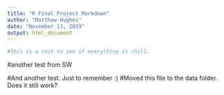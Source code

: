 ```yaml
---
title: "R Final Project Markdown"
author: "Matthew Hughes"
date: "November 13, 2019"
output: html_document
---
```


```r
#This is a test to see if everything is chill. 
```
#another test from SW

#And another test. Just to remember :)
#Moved this file to the data folder. Does it still work?